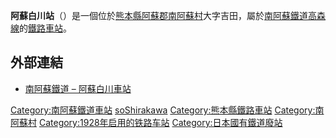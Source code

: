 {{NoteTA
|1=zh-tw:阿蘇白川車站;zh-cn:阿苏白川站;zh-hk:阿蘇白川站;
}}
{{日本車站資訊
|公司色 = 
|文字色 = 
|站名 = 阿蘇白川站
|圖片 = Aso-Shirakawa Station.JPG
|pxl = 
|圖片說明 = 站房
|日文原名 = 阿蘇白川
|平假名 = あそしらかわ
|羅馬拼音 = Aso-Shirakawa
|副站名 = 
|所屬公司 = [[南阿蘇鐵道|南阿蘇鐵道]]
|電報略號 = アシ
|車站編號 = 
|所在地 = [[熊本縣|熊本縣]][[阿蘇郡|阿蘇郡]][[南阿蘇村|南阿蘇村]]大字吉田
|車站構造 = [[地面車站|地面車站]]
|月台配置 = 1面1線
|啟用年月日 = 1928年（[[昭和|昭和]]3年）2月12日
|廢站年月日 = 
|乘客人數 = 
|上下車人次 = 
|統計年度 = 
|所屬路線 = {{Color|blue|■}}[[高森線|高森線]]
|前一站 = [[中松站|中松]]
|前一站距離 = 3.0
|後一站距離 = 0.8
|後一站 = [[南阿蘇白川水源站|南阿蘇白川水源]]
|距離 = 13.5
|起點站 = [[立野站_(熊本縣)|立野]]
|轉車 = 
|備註 = [[無人站|無人站]]
|全寬備註 = 
}}
'''阿蘇白川站'''（{{jpn|j=阿蘇白川駅|hg=あそしらかわえき|rm=Asoshirakawa eki|f=y}}）是一個位於[[熊本縣|熊本縣]][[阿蘇郡|阿蘇郡]][[南阿蘇村|南阿蘇村]]大字吉田，屬於[[南阿蘇鐵道|南阿蘇鐵道]][[高森線|高森線]]的[[鐵路車站|鐵路車站]]。

==外部連結==
* [http://www.mt-torokko.com/information/route/asoshirakawa/ 南阿蘇鐵道 – 阿蘇白川車站]{{ja}}

{{高森線}}

{{Japan-rail-stub}}

{{DEFAULTSORT:Aso-Shirakawa}}
[[Category:南阿蘇鐵道車站|Category:南阿蘇鐵道車站]]
[[Category:日本鐵路車站_A|soShirakawa]]
[[Category:熊本縣鐵路車站|Category:熊本縣鐵路車站]]
[[Category:南阿蘇村|Category:南阿蘇村]]
[[Category:1928年启用的铁路车站|Category:1928年启用的铁路车站]]
[[Category:日本國有鐵道廢站|Category:日本國有鐵道廢站]]